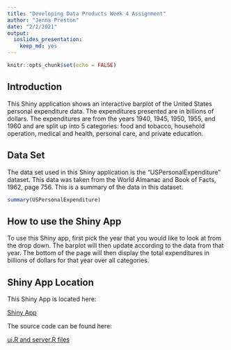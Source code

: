 ---
title: "Developing Data Products Week 4 Assignment"
author: "Jenna Preston"
date: "2/2/2021"
output: 
  ioslides_presentation: 
    keep_md: yes
---

```{r setup, include=FALSE}
knitr::opts_chunk$set(echo = FALSE)
```

## Introduction

This Shiny application shows an interactive barplot of the United States personal expenditure data.  The expenditures presented are in billions of dollars.  The expenditures are from the years 1940, 1945, 1950, 1955, and 1960 and are split up into 5 categories: food and tobacco, household operation, medical and health, personal care, and private education.

## Data Set

The data set used in this Shiny application is the "USPersonalExpenditure" dataset.  This data was taken from the World Almanac and Book of Facts, 1962, page 756. This is a summary of the data in this dataset.

```{r, echo = FALSE}
summary(USPersonalExpenditure)
```

## How to use the Shiny App

To use this Shiny app, first pick the year that you would like to look at from the drop down.  The barplot will then update according to the data from that year.  The bottom of the page will then display the total expenditures in billions of dollars for that year over all categories.

## Shiny App Location

This Shiny App is located here:

[Shiny App](https://jpreston822.shinyapps.io/developing_data_products_2/)

The source code can be found here:

[ui.R and server.R files](https://github.com/Jpreston822/Developing-Data-Products-Week-4-Assignment.git)



